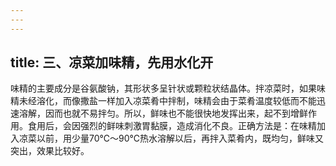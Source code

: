 ```yaml
---
---
---
```

title: 三、凉菜加味精，先用水化开
---




味精的主要成分是谷氨酸钠，其形状多呈针状或颗粒状结晶体。拌凉菜时，如果味精未经溶化，而像撒盐一样加入凉菜肴中拌制，味精会由于菜肴温度较低而不能迅速溶解，因而也就不易拌匀。所以，鲜味也不能很快地发挥出来，起不到增鲜作用。食用后，会因强烈的鲜味刺激胃黏膜，造成消化不良。正确方法是：在味精加入凉菜以前，用少量70℃～90℃热水溶解以后，再拌入菜肴内，既均匀，鲜味又突出，效果比较好。